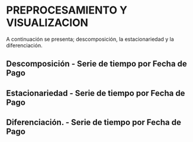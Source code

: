 
# PREPROCESAMIENTO Y VISUALIZACION

A continuación se presenta; descomposición, la estacionariedad y la diferenciación.


## Descomposición - Serie de tiempo por Fecha de Pago



## Estacionariedad - Serie de tiempo por Fecha de Pago


## Diferenciación. - Serie de tiempo por Fecha de Pago



